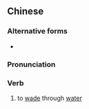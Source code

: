 ==Chinese==
{{zh-forms}}

===Alternative forms===
* {{l|zh|趟水}}

===Pronunciation===
{{zh-pron
|m=tāngshuǐ
|cat=v
}}

===Verb===
{{zh-verb}}

# to [[wade]] through [[water]]